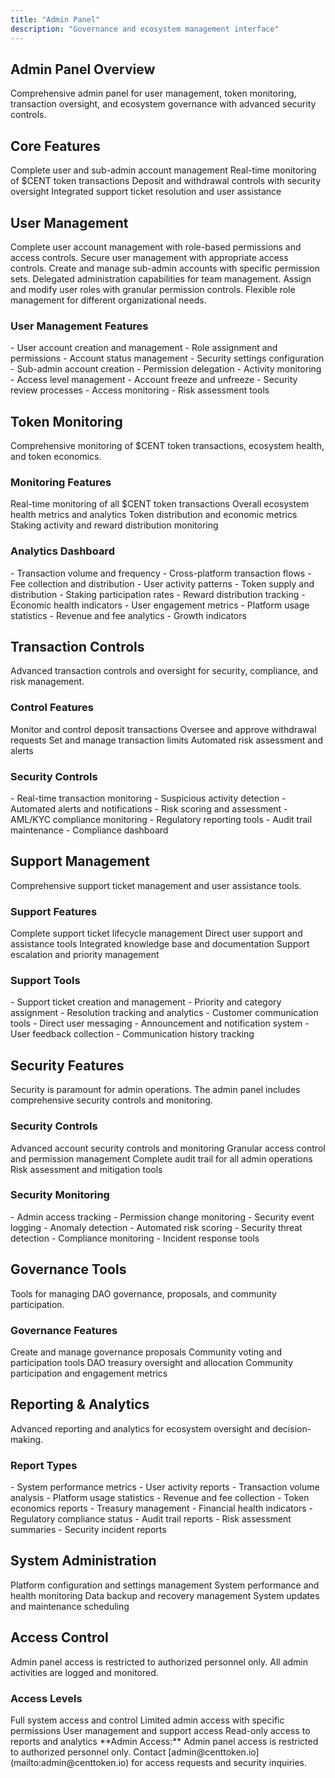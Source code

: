 ```yaml
---
title: "Admin Panel"
description: "Governance and ecosystem management interface"
---
```


## Admin Panel Overview

<Card title="Ecosystem Management Platform" icon="building-columns" horizontal>
  Comprehensive admin panel for user management, token monitoring, transaction
  oversight, and ecosystem governance with advanced security controls.
</Card>

## Core Features

<CardGroup cols={2}>
  <Card title="User Management" icon="users">
    Complete user and sub-admin account management
  </Card>
  <Card title="Token Monitoring" icon="coins">
    Real-time monitoring of $CENT token transactions
  </Card>
  <Card title="Transaction Controls" icon="rotate">
    Deposit and withdrawal controls with security oversight
  </Card>
  <Card title="Support Management" icon="headset">
    Integrated support ticket resolution and user assistance
  </Card>
</CardGroup>

## User Management

<Steps>
  <Step title="Account Administration">
    Complete user account management with role-based permissions and access
    controls.
    <Check>Secure user management with appropriate access controls.</Check>
  </Step>

  <Step title="Sub-Admin Management">
    Create and manage sub-admin accounts with specific permission sets.
    <Check>Delegated administration capabilities for team management.</Check>
  </Step>

  <Step title="Role Assignment">
    Assign and modify user roles with granular permission controls.
    <Check>Flexible role management for different organizational needs.</Check>
  </Step>
</Steps>

### User Management Features

<AccordionGroup>
  <Accordion title="Account Controls" icon="user-building-columns">
    - User account creation and management - Role assignment and permissions -
    Account status management - Security settings configuration
  </Accordion>

  <Accordion title="Sub-Admin Management" icon="users">
    - Sub-admin account creation - Permission delegation - Activity monitoring -
    Access level management
  </Accordion>

  <Accordion title="Security Controls" icon="shield">
    - Account freeze and unfreeze - Security review processes - Access
    monitoring - Risk assessment tools
  </Accordion>
</AccordionGroup>

## Token Monitoring

<Card title="Real-Time Token Analytics" icon="chart" horizontal>
  Comprehensive monitoring of $CENT token transactions, ecosystem health, and
  token economics.
</Card>

### Monitoring Features

<CardGroup cols={2}>
  <Card title="Transaction Tracking" icon="rotate">
    Real-time monitoring of all $CENT token transactions
  </Card>
  <Card title="Ecosystem Health" icon="heart">
    Overall ecosystem health metrics and analytics
  </Card>
  <Card title="Token Economics" icon="chart">
    Token distribution and economic metrics
  </Card>
  <Card title="Staking Analytics" icon="coins">
    Staking activity and reward distribution monitoring
  </Card>
</CardGroup>

### Analytics Dashboard

<AccordionGroup>
  <Accordion title="Transaction Analytics" icon="chart">
    - Transaction volume and frequency - Cross-platform transaction flows - Fee
    collection and distribution - User activity patterns
  </Accordion>

  <Accordion title="Token Economics" icon="coins">
    - Token supply and distribution - Staking participation rates - Reward
    distribution tracking - Economic health indicators
  </Accordion>

  <Accordion title="Ecosystem Metrics" icon="chart">
    - User engagement metrics - Platform usage statistics - Revenue and fee
    analytics - Growth indicators
  </Accordion>
</AccordionGroup>

## Transaction Controls

<Card title="Financial Oversight" icon="scale-balanced" horizontal>
  Advanced transaction controls and oversight for security, compliance, and risk
  management.
</Card>

### Control Features

<Columns cols={2}>
  <Card title="Deposit Controls" icon="arrow-down">
    Monitor and control deposit transactions
  </Card>
  <Card title="Withdrawal Controls" icon="arrow-up">
    Oversee and approve withdrawal requests
  </Card>
  <Card title="Transaction Limits" icon="ban">
    Set and manage transaction limits
  </Card>
  <Card title="Risk Assessment" icon="exclamation">
    Automated risk assessment and alerts
  </Card>
</Columns>

### Security Controls

<AccordionGroup>
  <Accordion title="Transaction Monitoring" icon="eye">
    - Real-time transaction monitoring - Suspicious activity detection -
    Automated alerts and notifications - Risk scoring and assessment
  </Accordion>

  <Accordion title="Compliance Tools" icon="scale-balanced">
    - AML/KYC compliance monitoring - Regulatory reporting tools - Audit trail
    maintenance - Compliance dashboard
  </Accordion>
</AccordionGroup>

## Support Management

<Card title="Integrated Support System" icon="headset" horizontal>
  Comprehensive support ticket management and user assistance tools.
</Card>

### Support Features

<CardGroup cols={2}>
  <Card title="Ticket Management" icon="ticket">
    Complete support ticket lifecycle management
  </Card>
  <Card title="User Assistance" icon="hands-helping">
    Direct user support and assistance tools
  </Card>
  <Card title="Knowledge Base" icon="book">
    Integrated knowledge base and documentation
  </Card>
  <Card title="Escalation Management" icon="arrow-up">
    Support escalation and priority management
  </Card>
</CardGroup>

### Support Tools

<AccordionGroup>
  <Accordion title="Ticket System" icon="ticket">
    - Support ticket creation and management - Priority and category assignment
    - Resolution tracking and analytics - Customer communication tools
  </Accordion>

  <Accordion title="User Communication" icon="comments">
    - Direct user messaging - Announcement and notification system - User
    feedback collection - Communication history tracking
  </Accordion>
</AccordionGroup>

## Security Features

<Warning>
  Security is paramount for admin operations. The admin panel includes
  comprehensive security controls and monitoring.
</Warning>

### Security Controls

<CardGroup cols={2}>
  <Card title="Account Security" icon="shield">
    Advanced account security controls and monitoring
  </Card>
  <Card title="Access Management" icon="key">
    Granular access control and permission management
  </Card>
  <Card title="Audit Logging" icon="file">
    Complete audit trail for all admin operations
  </Card>
  <Card title="Risk Management" icon="shield">
    Risk assessment and mitigation tools
  </Card>
</CardGroup>

### Security Monitoring

<AccordionGroup>
  <Accordion title="Access Monitoring" icon="eye">
    - Admin access tracking - Permission change monitoring - Security event
    logging - Anomaly detection
  </Accordion>

  <Accordion title="Risk Assessment" icon="exclamation">
    - Automated risk scoring - Security threat detection - Compliance monitoring
    - Incident response tools
  </Accordion>
</AccordionGroup>

## Governance Tools

<Card title="DAO Governance Interface" icon="building-columns" horizontal>
  Tools for managing DAO governance, proposals, and community participation.
</Card>

### Governance Features

<Columns cols={2}>
  <Card title="Proposal Management" icon="file">
    Create and manage governance proposals
  </Card>
  <Card title="Voting Interface" icon="building-columns">
    Community voting and participation tools
  </Card>
  <Card title="Treasury Management" icon="wallet">
    DAO treasury oversight and allocation
  </Card>
  <Card title="Community Analytics" icon="users">
    Community participation and engagement metrics
  </Card>
</Columns>

## Reporting & Analytics

<Card title="Comprehensive Reporting" icon="chart" horizontal>
  Advanced reporting and analytics for ecosystem oversight and decision-making.
</Card>

### Report Types

<AccordionGroup>
  <Accordion title="Operational Reports" icon="building-columns">
    - System performance metrics - User activity reports - Transaction volume
    analysis - Platform usage statistics
  </Accordion>

  <Accordion title="Financial Reports" icon="Fees">
    - Revenue and fee collection - Token economics reports - Treasury management
    - Financial health indicators
  </Accordion>

  <Accordion title="Compliance Reports" icon="scale-balanced">
    - Regulatory compliance status - Audit trail reports - Risk assessment
    summaries - Security incident reports
  </Accordion>
</AccordionGroup>

## System Administration

<CardGroup cols={2}>
  <Card title="System Configuration" icon="building-columns">
    Platform configuration and settings management
  </Card>
  <Card title="Performance Monitoring" icon="chart">
    System performance and health monitoring
  </Card>
  <Card title="Backup Management" icon="save">
    Data backup and recovery management
  </Card>
  <Card title="Update Management" icon="sync">
    System updates and maintenance scheduling
  </Card>
</CardGroup>

## Access Control

<Warning>
  Admin panel access is restricted to authorized personnel only. All admin
  activities are logged and monitored.
</Warning>

### Access Levels

<Columns cols={2}>
  <Card title="Super Admin" icon="crown">
    Full system access and control
  </Card>
  <Card title="Admin" icon="shield">
    Limited admin access with specific permissions
  </Card>
  <Card title="Moderator" icon="user-check">
    User management and support access
  </Card>
  <Card title="Viewer" icon="eye">
    Read-only access to reports and analytics
  </Card>
</Columns>

<Note>
  **Admin Access:** Admin panel access is restricted to authorized personnel
  only. Contact [admin@centtoken.io](mailto:admin@centtoken.io) for access
  requests and security inquiries.
</Note>
